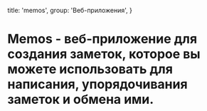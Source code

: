 
  title: 'memos',
  group: 'Веб-приложения',
}

# Memos - веб-приложение для создания заметок, которое вы можете использовать для написания, упорядочивания заметок и обмена ими.

